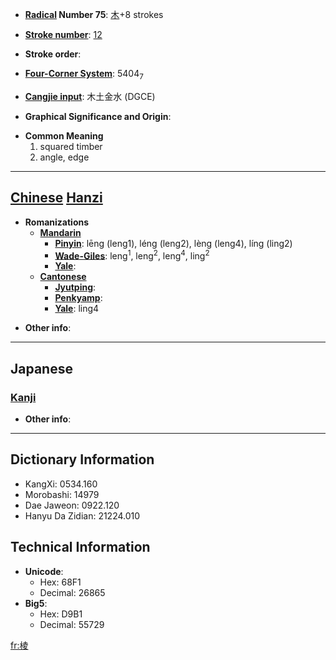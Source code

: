 * '''[[Wiktionary:Chinese radical index| Radical]] Number 75''': [[Wiktionary:Chinese radical index 木|木]]+8 strokes

* '''[[Wiktionary:Chinese total strokes index|Stroke number]]''': [[Wiktionary:Chinese total strokes index 12|12]]

* '''Stroke order''': 

* '''[[Wiktionary:Chinese four corner index|Four-Corner System]]''': 5404<sub>7</sub>

* '''[[Wiktionary:Chinese Cangjie index|Cangjie input]]''': 木土金水 (DGCE)

* '''Graphical Significance and Origin''': 

* '''Common Meaning'''
*#squared timber
*# angle, edge


----

== [[Chinese]] [[Hanzi]] ==

* '''Romanizations'''
** '''[[Mandarin]]'''
*** '''[[Pinyin]]''': lēng (leng1), léng (leng2), lèng (leng4), líng (ling2)
*** '''[[Wade-Giles]]''': leng<sup>1</sup>, leng<sup>2</sup>, leng<sup>4</sup>, ling<sup>2</sup>
*** '''[[Yale]]''': 
** '''[[Cantonese]]'''
*** '''[[Jyutping]]''':
*** '''[[Penkyamp]]''': 
*** '''[[Yale]]''': ling4

* '''Other info''': 

----

==Japanese==
===[[Kanji]]===
{{kanji|on readings=[[ろう]] (rō), [[りょう]] (ryō), [[ちょう]] (chō)|kun readings=}}

* '''Other info''':  

----

== Dictionary Information ==

* KangXi: 0534.160
* Morobashi: 14979
* Dae Jaweon: 0922.120
* Hanyu Da Zidian: 21224.010

== Technical Information ==

* '''Unicode''':
** Hex: 68F1
** Decimal: 26865
* '''Big5''':
** Hex: D9B1
** Decimal: 55729

[[fr:棱]]